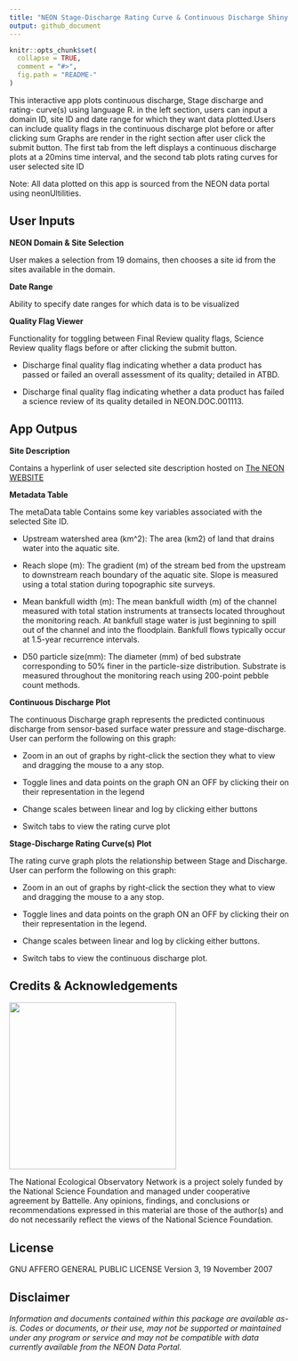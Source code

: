 ```yaml
---
title: "NEON Stage-Discharge Rating Curve & Continuous Discharge Shiny App"
output: github_document
---
```


<!-- README.md is generated from README.Rmd. Please edit that file -->

```r
knitr::opts_chunk$set(
  collapse = TRUE,
  comment = "#>",
  fig.path = "README-"
)

```
<!-- ****** Description ****** -->

This interactive app plots continuous discharge, Stage discharge and rating- curve(s) using language R.
in the left section, users can input a domain ID, site ID and date range for  which they want data plotted.Users can include quality flags in the continuous discharge plot before or after clicking sum
Graphs are render in the right section after user click the submit button. The first tab from the left displays a continuous discharge plots at a 20mins time interval, and the second tab plots rating curves for user selected site ID

Note: All data plotted on this app is sourced from the  NEON data portal using neonUltilities.

<!-- ****** Usage ****** -->
## User Inputs

**NEON Domain & Site Selection**

User makes a selection from 19 domains, then chooses a site id from the sites available in  the domain.

**Date Range**

Ability to specify date ranges for which data is to be visualized

**Quality Flag Viewer**

Functionality for toggling  between Final Review quality flags, Science Review quality flags before or after clicking the submit button.

+ Discharge final quality flag indicating whether a data product has passed or failed an overall assessment of its quality; detailed in ATBD.

+ Discharge final quality flag indicating whether a data product has failed a science review of its quality detailed in NEON.DOC.001113.

## App Outpus

**Site Description**

Contains a hyperlink of user selected site description hosted on [The NEON WEBSITE](https://www.neonscience.org/field-sites/explore-field-sites)

**Metadata Table**

The metaData table Contains some  key variables associated with the  selected Site ID.

* Upstream watershed area (km^2):	The area (km2) of land that drains water into the aquatic site. 

* Reach slope (m): 	The gradient (m) of the stream bed from the upstream to downstream reach boundary of the aquatic site.
Slope is measured using a total station during topographic site surveys. 

* Mean bankfull width (m):	The mean bankfull width (m) of the channel measured with total station instruments at transects located throughout the monitoring reach.  At bankfull stage water is just beginning to spill out of the channel and into the floodplain.  Bankfull flows typically occur at 1.5-year recurrence intervals.  

* D50 particle size(mm):	The diameter (mm) of bed substrate corresponding to 50% finer in the particle-size distribution.   Substrate is measured throughout the monitoring reach using 200-point pebble count methods.  



**Continuous Discharge Plot**

The continuous Discharge graph represents the  predicted continuous discharge from sensor-based surface water pressure and stage-discharge.
User can perform the following on this graph:

* Zoom in an out of graphs by right-click the section they what to view and dragging the mouse to a any stop.

* Toggle lines and data points on the graph ON an OFF by clicking their on their representation in the legend

* Change scales between linear and log by clicking either buttons

* Switch tabs to view the rating curve plot

**Stage-Discharge Rating Curve(s) Plot**

The rating curve graph plots the relationship between  Stage and Discharge.
User can perform the following on this graph:

* Zoom in an out of graphs by right-click the section they what to view and dragging the mouse to a any stop.

* Toggle lines and data points on the graph ON an OFF by clicking their on their representation in the legend.

* Change scales between linear and log by clicking either buttons.

* Switch tabs to view the continuous discharge plot.


<!-- ****** Acknowledgements ****** -->
## Credits & Acknowledgements

<!-- HTML tags to produce image, resize, add hyperlink. -->
<!-- ONLY WORKS WITH HTML or GITHUB documents -->
<a href="http://www.neonscience.org/">
<img src="logo.png" width="300px" />
</a>


<!-- Acknowledgements text -->
The National Ecological Observatory Network is a project solely funded by the National Science Foundation and managed under cooperative agreement by Battelle. Any opinions, findings, and conclusions or recommendations expressed in this material are those of the author(s) and do not necessarily reflect the views of the National Science Foundation.



<!-- ****** License ****** -->
## License

GNU AFFERO GENERAL PUBLIC LICENSE Version 3, 19 November 2007



<!-- ****** Disclaimer ****** -->
## Disclaimer

*Information and documents contained within this package are available as-is. Codes or documents, or their use, may not be supported or maintained under any program or service and may not be compatible with data currently available from the NEON Data Portal.*
